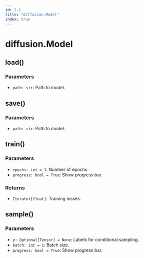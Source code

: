 ```yaml
---
id: 2.1
title: "diffusion.Model"
index: true
---
```


# diffusion.Model

## load()

### Parameters

- `path: str`: Path to model.

## save()

### Parameters

- `path: str`: Path to model.

## train()

### Parameters

- `epochs: int = 1`: Number of epochs.
- `progress: bool = True`: Show progress bar.

### Returns

- `Iterator[float]`: Training losses.

## sample()

### Parameters

- `y: Optional[Tensor] = None`: Labels for conditional sampling.
- `batch: int = 1`: Batch size.
- `progress: bool = True`: Show progress bar.